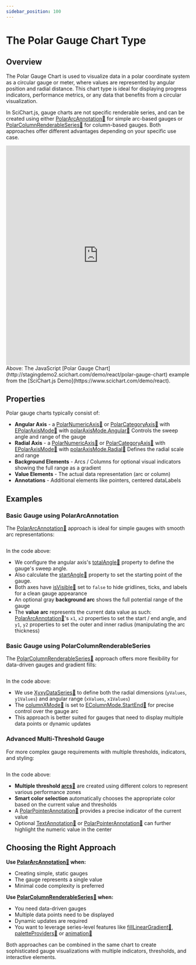 ```yaml
---
sidebar_position: 100
---
```



# The Polar Gauge Chart Type

## Overview

The Polar Gauge Chart is used to visualize data in a polar coordinate system as a circular gauge or meter, where values are represented by angular position and radial distance. This chart type is ideal for displaying progress indicators, performance metrics, or any data that benefits from a circular visualization.

In SciChart.js, gauge charts are not specific renderable series, and can be created using either [PolarArcAnnotation:blue_book:](https://www.scichart.com/documentation/js/v4/typedoc/classes/polararcannotation.html) for simple arc-based gauges or [PolarColumnRenderableSeries:blue_book:](https://www.scichart.com/documentation/js/v4/typedoc/classes/polarcolumnrenderableseries.html) for column-based gauges. Both approaches offer different advantages depending on your specific use case.

<iframe src="http://stagingdemo2.scichart.com/demo/iframe/polar-gauge-chart" width="100%" height="600px" frameborder="0"></iframe>

<div style={{textAlign: "center"}}>
    Above: The JavaScript [Polar Gauge Chart](http://stagingdemo2.scichart.com/demo/react/polar-gauge-chart) example from the [SciChart.js Demo](https://www.scichart.com/demo/react).
</div>

## Properties

Polar gauge charts typically consist of:

- **Angular Axis** - a [PolarNumericAxis:blue_book:](https://www.scichart.com/documentation/js/v4/typedoc/classes/polarnumericaxis.html) or [PolarCategoryAxis:blue_book:](https://www.scichart.com/documentation/js/v4/typedoc/classes/polarcategoryaxis.html) with [EPolarAxisMode:blue_book:](https://www.scichart.com/documentation/js/v4/typedoc/enums/epolaraxismode.html) with [polarAxisMode.Angular:blue_book:](https://www.scichart.com/documentation/js/v4/typedoc/enums/epolaraxismode.html#angular) Controls the sweep angle and range of the gauge
- **Radial Axis** - a [PolarNumericAxis:blue_book:](https://www.scichart.com/documentation/js/v4/typedoc/classes/polarnumericaxis.html) or [PolarCategoryAxis:blue_book:](https://www.scichart.com/documentation/js/v4/typedoc/classes/polarcategoryaxis.html) with [EPolarAxisMode:blue_book:](https://www.scichart.com/documentation/js/v4/typedoc/enums/epolaraxismode.html) with [polarAxisMode.Radial:blue_book:](https://www.scichart.com/documentation/js/v4/typedoc/enums/epolaraxismode.html#radial) Defines the radial scale and range
- **Background Elements** - Arcs / Columns for optional visual indicators showing the full range as a gradient
- **Value Elements** - The actual data representation (arc or column)
- **Annotations** - Additional elements like pointers, centered dataLabels

## Examples

### Basic Gauge using PolarArcAnnotation

The [PolarArcAnnotation:blue_book:](https://www.scichart.com/documentation/js/v4/typedoc/classes/polararcannotation.html) approach is ideal for simple gauges with smooth arc representations:

```ts showLineNumbers {51-61} file=./UsingArc/demo.ts start=region_A_start end=region_A_end
```
<ChartPreviewWrapper jsContent={usingArc} />

In the code above:
- We configure the angular axis's [totalAngle:blue_book:](https://www.scichart.com/documentation/js/v4/typedoc/classes/polarnumericaxis.html#totalangle) property to define the gauge's sweep angle.
- Also calculate the [startAngle:blue_book:](https://www.scichart.com/documentation/js/v4/typedoc/classes/polarnumericaxis.html#startangle) property to set the starting point of the gauge.
- Both axes have [isVisible:blue_book:](https://www.scichart.com/documentation/js/v4/typedoc/classes/polarnumericaxis.html#isvisible) set to `false` to hide gridlines, ticks, and labels for a clean gauge appearance
- An optional gray **background arc** shows the full potential range of the gauge
- The **value arc** represents the current data value as such:
[PolarArcAnnotation:blue_book:](https://www.scichart.com/documentation/js/v4/typedoc/classes/polararcannotation.html)'s `x1`, `x2` properties to set the start / end angle, and `y1`, `y2` properties to set the outer and inner radius (manipulating the arc thickness)

### Basic Gauge using PolarColumnRenderableSeries

The [PolarColumnRenderableSeries:blue_book:](https://www.scichart.com/documentation/js/v4/typedoc/classes/polarcolumnrenderableseries.html) approach offers more flexibility for data-driven gauges and gradient fills:

```ts showLineNumbers {16-35} file=./UsingColumn/demo.ts start=region_A_start end=region_A_end
```
<ChartPreviewWrapper jsContent={usingColumn} />

In the code above:
- We use [XyxyDataSeries:blue_book:](https://www.scichart.com/documentation/js/v4/typedoc/classes/xyxydataseries.html) to define both the radial dimensions (`yValues`, `y1Values`) and angular range (`xValues`, `x1Values`)
- The [columnXMode:blue_book:](https://www.scichart.com/documentation/js/v4/typedoc/classes/polarcolumnrenderableseries.html#columnxmode) is set to [EColumnMode.StartEnd:blue_book:](https://www.scichart.com/documentation/js/v4/typedoc/enums/ecolumnmode.html#startend) for precise control over the gauge arc
- This approach is better suited for gauges that need to display multiple data points or dynamic updates

### Advanced Multi-Threshold Gauge

For more complex gauge requirements with multiple thresholds, indicators, and styling:

```ts showLineNumbers {8-18,33-42,66,80} file=./ComplexArc/demo.ts start=region_A_start end=region_A_end
```
<ChartPreviewWrapper jsContent={complexArc} />

In the code above:
- **Multiple threshold [arcs:blue_book:](https://www.scichart.com/documentation/js/v4/typedoc/classes/polararcannotation.html)** are created using different colors to represent various performance zones
- **Smart color selection** automatically chooses the appropriate color based on the current value and thresholds
- A [PolarPointerAnnotation:blue_book:](https://www.scichart.com/documentation/js/v4/typedoc/classes/polarpointerannotation.html) provides a precise indicator of the current value
- Optional [TextAnnotation:blue_book:](https://www.scichart.com/documentation/js/v4/typedoc/classes/textannotation.html) or [PolarPointerAnnotation:blue_book:](https://www.scichart.com/documentation/js/v4/typedoc/classes/polarpointerannotation.html) can further highlight the numeric value in the center

## Choosing the Right Approach

**Use [PolarArcAnnotation:blue_book:](https://www.scichart.com/documentation/js/v4/typedoc/classes/polararcannotation.html) when:**
- Creating simple, static gauges
- The gauge represents a single value
- Minimal code complexity is preferred

**Use [PolarColumnRenderableSeries:blue_book:](https://www.scichart.com/documentation/js/v4/typedoc/classes/polarcolumnrenderableseries.html) when:**
- You need data-driven gauges
- Multiple data points need to be displayed
- Dynamic updates are required
- You want to leverage series-level features like [fillLinearGradient:blue_book:](https://www.scichart.com/documentation/js/v4/typedoc/classes/polarcolumnrenderableseries.html#filllineargradient), [paletteProviders:blue_book:](https://www.scichart.com/documentation/js/v4/typedoc/classes/polarcolumnrenderableseries.html#paletteproviders) or [animation:blue_book:](https://www.scichart.com/documentation/js/v4/typedoc/classes/polarcolumnrenderableseries.html#animation)

Both approaches can be combined in the same chart to create sophisticated gauge visualizations with multiple indicators, thresholds, and interactive elements.